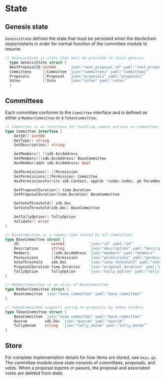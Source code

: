 

# State

## Genesis state

`GenesisState` defines the state that must be persisted when the blockchain stops/restarts in order for normal function of the committee module to resume.

```go
// GenesisState is state that must be provided at chain genesis.
  type GenesisState struct {
  NextProposalID uint64      `json:"next_proposal_id" yaml:"next_proposal_id"`
  Committees     []Committee `json:"committees" yaml:"committees"`
  Proposals      []Proposal  `json:"proposals" yaml:"proposals"`
  Votes          []Vote      `json:"votes" yaml:"votes"`
  }
```

## Committees

Each committee conforms to the `Committee` interface and is defined as either a `MemberCommittee` or a `TokenCommittee`:

```go
// Committee is an interface for handling common actions on committees
type Committee interface {
	GetID() uint64
	GetType() string
	GetDescription() string

	GetMembers() []sdk.AccAddress
	SetMembers([]sdk.AccAddress) BaseCommittee
	HasMember(addr sdk.AccAddress) bool

	GetPermissions() []Permission
	SetPermissions([]Permission) Committee
	HasPermissionsFor(ctx sdk.Context, appCdc *codec.Codec, pk ParamKeeper, proposal PubProposal) bool

	GetProposalDuration() time.Duration
	SetProposalDuration(time.Duration) BaseCommittee

	GetVoteThreshold() sdk.Dec
	SetVoteThreshold(sdk.Dec) BaseCommittee

	GetTallyOption() TallyOption
	Validate() error
}

// BaseCommittee is a common type shared by all Committees
type BaseCommittee struct {
	ID               uint64           `json:"id" yaml:"id"`
	Description      string           `json:"description" yaml:"description"`
	Members          []sdk.AccAddress `json:"members" yaml:"members"`
	Permissions      []Permission     `json:"permissions" yaml:"permissions"`
	VoteThreshold    sdk.Dec          `json:"vote_threshold" yaml:"vote_threshold"`       // Smallest percentage that must vote for a proposal to pass
	ProposalDuration time.Duration    `json:"proposal_duration" yaml:"proposal_duration"` // The length of time a proposal remains active for. Proposals will close earlier if they get enough votes.
	TallyOption      TallyOption      `json:"tally_option" yaml:"tally_option"`
}

// MemberCommittee is an alias of BaseCommittee
type MemberCommittee struct {
	BaseCommittee `json:"base_committee" yaml:"base_committee"`
}

// TokenCommittee supports voting on proposals by token holders
type TokenCommittee struct {
	BaseCommittee `json:"base_committee" yaml:"base_committee"`
	Quorum        sdk.Dec `json:"quorum" yaml:"quorum"`
	TallyDenom    string  `json:"tally_denom" yaml:"tally_denom"`
}
```

## Store

For complete implementation details for how items are stored, see `keys.go`. The committee module store state consists of committees, proposals, and votes. When a proposal expires or passes, the proposal and associated votes are deleted from state.


